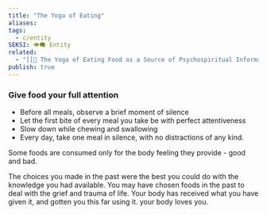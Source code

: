 ```yaml
---
title: "The Yoga of Eating"
aliases: 
tags:
  - c/entity
SEKSI: 👁️‍🗨️ Entity
related:
  - "[[📰 The Yoga of Eating Food as a Source of Psychospiritual Information]]"
publish: true
---
```




### Give food your full attention
- Before all meals, observe a brief moment of silence
- Let the first bite of every meal you take be with perfect attentiveness
- Slow down while chewing and swallowing
- Every day, take one meal in silence, with no distractions of any kind.

Some foods are consumed only for the body feeling they provide - good and bad.

<Link href="/c/the-choices-you-made-in-the-past-were-the-best-you-could-do-with-the-knowledge-you-had-available" className="text-[var(--color-primary)] hover:underline hover:text-[var(--color-secondary)] transition-colors font-medium">The choices you made in the past were the best you could do with the knowledge you had available</Link>. You may have chosen foods in the past to deal with the grief and trauma of life. Your body has received what you have given it, and gotten you this far using it. <Link href="/c/your-body-loves-you" className="text-[var(--color-primary)] hover:underline hover:text-[var(--color-secondary)] transition-colors font-medium">your body loves you</Link>.

